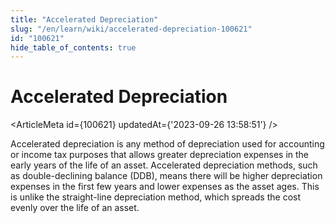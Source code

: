 ```yaml
---
title: "Accelerated Depreciation"
slug: "/en/learn/wiki/accelerated-depreciation-100621"
id: "100621"
hide_table_of_contents: true
---
```



# Accelerated Depreciation

<ArticleMeta id={100621} updatedAt={'2023-09-26 13:58:51'} />
<div className='border-solid border-b border-t-0 my-4 border-[var(--ifm-color-gray-300)]' />

Accelerated depreciation is any method of depreciation used for accounting or income tax purposes that allows greater depreciation expenses in the early years of the life of an asset. Accelerated depreciation methods, such as double-declining balance (DDB), means there will be higher depreciation expenses in the first few years and lower expenses as the asset ages. This is unlike the straight-line depreciation method, which spreads the cost evenly over the life of an asset.

